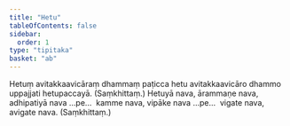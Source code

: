 ```yaml
---
title: "Hetu"
tableOfContents: false
sidebar:
  order: 1
type: "tipitaka"
basket: "ab"
---
```



<DynamicBreadcrumb />

<Division number="226">

<Paragraph number="436">
Hetuṃ avitakkaavicāraṃ dhammaṃ paṭicca hetu avitakkaavicāro dhammo uppajjati hetupaccayā. (Saṃkhittaṃ.)
</Paragraph>

</Division>
<Division number="227">

<Paragraph number="437">
Hetuyā nava, ārammaṇe nava, adhipatiyā nava …pe…  kamme nava, vipāke nava …pe…  vigate nava, avigate nava. (Saṃkhittaṃ.)
</Paragraph>
</Division>
